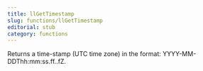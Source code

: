 ```yaml
---
title: llGetTimestamp
slug: functions/llGetTimestamp
editorial: stub
category: functions
---
```


<LSLFunction
	name="llGetTimestamp"
	returnType="string"
/>

Returns a time-stamp (UTC time zone) in the format: YYYY-MM-DDThh:mm:ss.ff..fZ.
